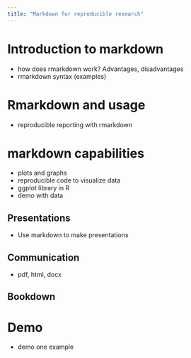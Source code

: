 ```yaml
---
title: "Markdown for reproducible research"
---
```


# Introduction to markdown

- how does rmarkdown work? Advantages, disadvantages
- rmarkdown syntax (examples)

# Rmarkdown and usage

- reproducible reporting with rmarkdown

# markdown capabilities


- plots and graphs
- reproducible code to visualize data
- ggplot library in R
- demo with data


## Presentations 

- Use markdown to make presentations

## Communication

- pdf, html, docx

## Bookdown



# Demo 
- demo one example